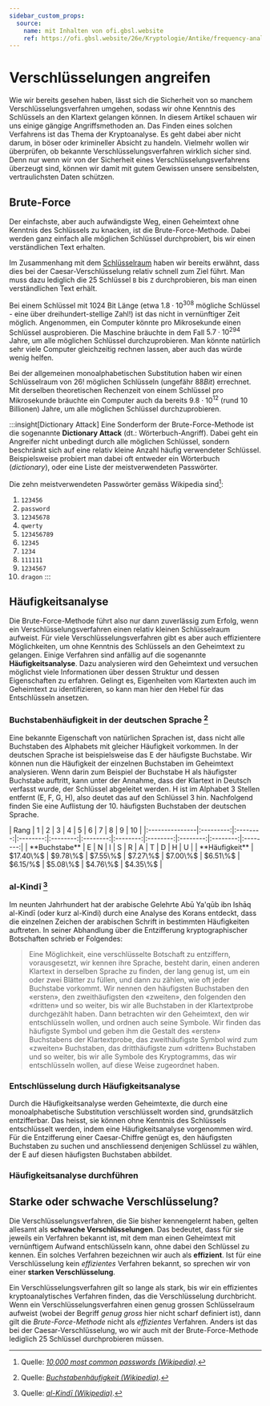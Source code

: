```yaml
---
sidebar_custom_props:
  source:
    name: mit Inhalten von ofi.gbsl.website
    ref: https://ofi.gbsl.website/26e/Kryptologie/Antike/frequency-analysis
---
```



# Verschlüsselungen angreifen
Wie wir bereits gesehen haben, lässt sich die Sicherheit von so manchem Verschlüsselungsverfahren umgehen, sodass wir ohne Kenntnis des Schlüssels an den Klartext gelangen können. In diesem Artikel schauen wir uns einige gängige Angriffsmethoden an. Das Finden eines solchen Verfahrens ist das Thema der Kryptoanalyse. Es geht dabei aber nicht darum, in böser oder krimineller Absicht zu handeln. Vielmehr wollen wir überprüfen, ob bekannte Verschlüsselungsverfahren wirklich sicher sind. Denn nur wenn wir von der Sicherheit eines Verschlüsselungsverfahrens überzeugt sind, können wir damit mit gutem Gewissen unsere sensibelsten, vertraulichsten Daten schützen.

## Brute-Force
Der einfachste, aber auch aufwändigste Weg, einen Geheimtext ohne Kenntnis des Schlüssels zu knacken, ist die Brute-Force-Methode. Dabei werden ganz einfach alle möglichen Schlüssel durchprobiert, bis wir einen verständlichen Text erhalten.

Im Zusammenhang mit dem [Schlüsselraum](Schluesselraum) haben wir bereits erwähnt, dass dies bei der Caesar-Verschlüsselung relativ schnell zum Ziel führt. Man muss dazu lediglich die 25 Schlüssel `B` bis `Z` durchprobieren, bis man einen verständlichen Text erhält.

Bei einem Schlüssel mit $1024$ Bit Länge (etwa $1.8 \cdot 10^{308}$ mögliche Schlüssel - eine über dreihundert-stellige Zahl!) ist das nicht in vernünftiger Zeit möglich. Angenommen, ein Computer könnte pro Mikrosekunde einen Schlüssel ausprobieren. Die Maschine bräuchte in dem Fall $5.7 \cdot 10^{294}$ Jahre, um alle möglichen Schlüssel durchzuprobieren. Man könnte natürlich sehr viele Computer gleichzeitig rechnen lassen, aber auch das würde wenig helfen.

Bei der allgemeinen monoalphabetischen Substitution haben wir einen Schlüsselraum von $26!$ möglichen Schlüsseln (ungefähr $88 Bit$) errechnet. Mit derselben theoretischen Rechenzeit von einem Schlüssel pro Mikrosekunde bräuchte ein Computer auch da bereits $9.8 \cdot 10^{12}$ (rund 10 Billionen) Jahre, um alle möglichen Schlüssel durchzuprobieren.

:::insight[Dictionary Attack]
Eine Sonderform der Brute-Force-Methode ist die sogenannte **Dictionary Attack** (dt.: Wörterbuch-Angriff). Dabei geht ein Angreifer nicht unbedingt durch alle möglichen Schlüssel, sondern beschränkt sich auf eine relativ kleine Anzahl häufig verwendeter Schlüssel. Beispielsweise probiert man dabei oft entweder ein Wörterbuch (_dictionary_), oder eine Liste der meistverwendeten Passwörter.

Die zehn meistverwendeten Passwörter gemäss Wikipedia sind[^3]:
1. `123456`
2. `password`
3. `12345678`
4. `qwerty`
5. `123456789`
6. `12345`
7. `1234`
8. `111111`
9. `1234567`
10. `dragon`
:::

## Häufigkeitsanalyse
Die Brute-Force-Methode führt also nur dann zuverlässig zum Erfolg, wenn ein Verschlüsselungsverfahren einen relativ kleinen Schlüsselraum aufweist. Für viele Verschlüsselungsverfahren gibt es aber auch effizientere Möglichkeiten, um ohne Kenntnis des Schlüssels an den Geheimtext zu gelangen. Einige Verfahren sind anfällig auf die sogenannte **Häufigkeitsanalyse**. Dazu analysieren wird den Geheimtext und versuchen möglichst viele Informationen über dessen Struktur und dessen Eigenschaften zu erfahren. Gelingt es, Eigenheiten vom Klartexten auch im Geheimtext zu identifizieren, so kann man hier den Hebel für das Entschlüsseln ansetzen.

### Buchstabenhäufigkeit in der deutschen Sprache [^1]
Eine bekannte Eigenschaft von natürlichen Sprachen ist, dass nicht alle Buchstaben des Alphabets mit gleicher Häufigkeit vorkommen. In der deutschen Sprache ist beispielsweise das E der häufigste Buchstabe. Wir können nun die Häufigkeit der einzelnen Buchstaben im Geheimtext analysieren. Wenn darin zum Beispiel der Buchstabe H als häufigster Buchstabe auftritt, kann unter der Annahme, dass der Klartext in Deutsch verfasst wurde, der Schlüssel abgeleitet werden. H ist im Alphabet 3 Stellen entfernt (E, F, G, H), also deutet das auf den Schlüssel 3 hin. Nachfolgend finden Sie eine Auflistung der 10. häufigsten Buchstaben der deutschen Sprache.

<div className="slim-table">
  | Rang           |     1     |    2     |    3     |    4     |    5     |    6     |    7     |    8     |    9     |    10    |
  |:---------------|:---------:|:--------:|:--------:|:--------:|:--------:|:--------:|:--------:|:--------:|:--------:|:--------:|
  | **Buchstabe**  |     E     |    N     |    I     |    S     |    R     |    A     |    T     |    D     |    H     |    U     |
  | **Häufigkeit** | $17.40\%$ | $9.78\%$ | $7.55\%$ | $7.27\%$ | $7.00\%$ | $6.51\%$ | $6.15/%$ | $5.08\%$ | $4.76\%$ | $4.35\%$ |
</div>

### al-Kindī [^2]
Im neunten Jahrhundert hat der arabische Gelehrte Abū Ya'qūb ibn Ishāq al-Kindī (oder kurz al-Kindi) durch eine Analyse des Korans entdeckt, dass die einzelnen Zeichen der arabischen Schrift in bestimmten Häufigkeiten auftreten. In seiner Abhandlung über die Entzifferung kryptographischer Botschaften schrieb er Folgendes:

> Eine Möglichkeit, eine verschlüsselte Botschaft zu entziffern, vorausgesetzt, wir kennen ihre Sprache, besteht darin, einen anderen Klartext in derselben Sprache zu finden, der lang genug ist, um ein oder zwei Blätter zu füllen, und dann zu zählen, wie oft jeder Buchstabe vorkommt. Wir nennen den häufigsten Buchstaben den «ersten», den zweithäufigsten den «zweiten», den folgenden den «dritten» und so weiter, bis wir alle Buchstaben in der Klartextprobe durchgezählt haben. Dann betrachten wir den Geheimtext, den wir entschlüsseln wollen, und ordnen auch seine Symbole. Wir finden das häufigste Symbol und geben ihm die Gestalt des «ersten» Buchstabens der Klartextprobe, das zweithäufigste Symbol wird zum «zweiten» Buchstaben, das dritthäufigste zum «dritten» Buchstaben und so weiter, bis wir alle Symbole des Kryptogramms, das wir entschlüsseln wollen, auf diese Weise zugeordnet haben.

### Entschlüsselung durch Häufigkeitsanalyse
Durch die Häufigkeitsanalyse werden Geheimtexte, die durch eine monoalphabetische Substitution verschlüsselt worden sind, grundsätzlich entzifferbar. Das heisst, sie können ohne Kenntnis des Schlüssels entschlüsselt werden, indem eine Häufigkeitsanalyse vorgenommen wird. Für die Entzifferung einer Caesar-Chiffre genügt es, den häufigsten Buchstaben zu suchen und anschliessend denjenigen Schlüssel zu wählen, der E auf diesen häufigsten Buchstaben abbildet.

### Häufigkeitsanalyse durchführen
<FrequencyAnalysis/>

## Starke oder schwache Verschlüsselung?
Die Verschlüsselungsverfahren, die Sie bisher kennengelernt haben, gelten allesamt als **schwache Verschlüsselungen**. Das bedeutet, dass für sie jeweils ein Verfahren bekannt ist, mit dem man einen Geheimtext mit vernünftigem Aufwand entschlüsseln kann, ohne dabei den Schlüssel zu kennen. Ein solches Verfahren bezeichnen wir auch als **effizient**. Ist für eine Verschlüsselung kein _effizientes_ Verfahren bekannt, so sprechen wir von einer **starken Verschlüsselung**.

Ein Verschlüsselungsverfahren gilt so lange als stark, bis wir ein effizientes kryptoanalytisches Verfahren finden, das die Verschlüsselung durchbricht. Wenn ein Verschlüsselungsverfahren einen genug grossen Schlüsselraum aufweist (wobei der Begriff _genug gross_ hier nicht scharf definiert ist), dann gilt die _Brute-Force-Methode_ nicht als _effizientes_ Verfahren. Anders ist das bei der Caesar-Verschlüsselung, wo wir auch mit der Brute-Force-Methode lediglich 25 Schlüssel durchprobieren müssen.

[^1]: Quelle: _[Buchstabenhäufigkeit (Wikipedia)](https://de.wikipedia.org/wiki/Buchstabenh%C3%A4ufigkeit)_.
[^2]: Quelle: _[al-Kindī (Wikipedia)](https://de.wikipedia.org/wiki/Al-Kind%C4%AB)_.
[^3]: Quelle: _[10,000 most common passwords (Wikipedia)](https://en.wikipedia.org/wiki/Wikipedia:10,000_most_common_passwords)_.
